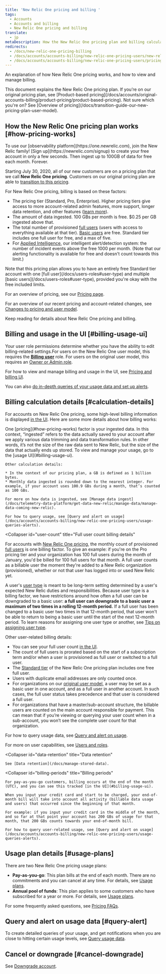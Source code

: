 ```yaml
---
title: 'New Relic One pricing and billing '
tags:
  - Accounts
  - Accounts and billing
  - New Relic One pricing and billing
translate:
  - jp
metaDescription: How the New Relic One pricing plan and billing calculations work.
redirects:
  - /docs/new-relic-one-pricing-billing
  - /docs/accounts/accounts-billing/new-relic-one-pricing-users/new-relic-one-pricing-billing
  - /docs/accounts/accounts-billing/new-relic-one-pricing-users/pricing-billing
---
```


An explanation of how New Relic One pricing works, and how to view and manage billing.

<Callout variant="important">
  This document explains the New Relic One pricing plan. If you’re on our original pricing plan, see [Product-based pricing](/docs/accounts/original-accounts-billing/product-pricing/product-based-pricing). Not sure which you're on? See [Overview of pricing](/docs/transition-guide-our-new-pricing-plan-user-model).
</Callout>

## How the New Relic One pricing plan works [#how-pricing-works]

<Callout variant="tip">
  To use our [observability platform](https://one.newrelic.com), join the New Relic family! [Sign up](https://newrelic.com/signup) to create your free account in only a few seconds. Then ingest up to 100GB of data for free each month. Forever.
</Callout>

Starting July 30, 2020, all of our new customers are on a pricing plan that we call **New Relic One pricing**. Customers on our original pricing plan are able to [transition to this pricing](/docs/accounts/original-accounts-billing/original-product-based-pricing/overview-changes-pricing-user-model#how-to-transition).

For New Relic One pricing, billing is based on these factors:

* The pricing tier (Standard, Pro, Enterprise). Higher pricing tiers give access to more account-related admin features, more support, longer data retention, and other features ([learn more](https://newrelic.com/pricing)).
* The amount of data ingested. 100 GBs per month is free. $0.25 per GB ingested above that.
* The total number of provisioned [full users](/docs/accounts/accounts-billing/new-relic-one-pricing-users/users-roles#user-type) (users with access to everything available at that tier). [Basic users](/docs/accounts/accounts-billing/new-relic-one-pricing-users/users-roles#user-type) are free. Standard tier includes one full user for free, and a max of five.
* For [Applied Intelligence](https://newrelic.com/pricing), our intelligent alert/detection system: the number of incident events above the free 1000 per month. (Note that our alerting functionality is available for free and doesn't count towards this limit.)

<Callout variant="tip">
  Note that this pricing plan allows you to have an entirely free Standard tier account with one [full user](/docs/users-roles#user-type) and multiple [basic users](/docs/users-roles#user-type), provided you're okay with the free included limits.
</Callout>

For an overview of pricing, see our [Pricing page](https://newrelic.com/pricing).

For an overview of our recent pricing and account-related changes, see [Changes to pricing and user model](/docs/accounts/original-accounts-billing/original-product-based-pricing/overview-changes-pricing-user-model).

Keep reading for details about New Relic One pricing and billing.

## Billing and usage in the UI [#billing-usage-ui]

Your user role permissions determine whether you have the ability to edit billing-related settings.For users on the New Relic One user model, this requires the [**Billing user**](/docs/accounts/accounts-billing/new-relic-one-user-management/new-relic-one-user-model-understand-user-structure#roles) role. For users on the original user model, this requires an [Owner or Admin role](/docs/accounts/original-accounts-billing/original-users-roles/users-roles-original-user-model#roles). 

For how to view and manage billing and usage in the UI, see [Pricing and billing UI](/docs/accounts/accounts-billing/general-account-settings/introduction-account-settings/#pricing).

You can also [do in-depth queries of your usage data and set up alerts](/docs/accounts/accounts-billing/new-relic-one-pricing-users/queries-alerts).

## Billing calculation details [#calculation-details]

For accounts on New Relic One pricing, some high-level billing information is displayed [in the UI](#billing-usage-ui). Here are some more details about how billing works:

<CollapserGroup>
  <Collapser
    id="usage-calculation"
    title="Data usage calculation"
  >
    One [pricing](#how-pricing-works) factor is your ingested data. In this context, “ingested” refers to the data actually saved to your account after we apply various data trimming and data transformation rules. In other words, it’s not the size of the raw data sent to New Relic, but the size of the data that actually ends up stored. To view and manage your usage, go to the [usage UI](#billing-usage-ui).

    Other calculation details:

    * In the context of our pricing plan, a GB is defined as 1 billion bytes.
    * Monthly data ingested is rounded down to the nearest integer. For example, if your account uses 100.9 GBs during a month, that’s counted as 100 GBs.

    For more on how data is ingested, see [Manage data ingest](/docs/telemetry-data-platform/get-data-new-relic/manage-data/manage-data-coming-new-relic).

    For how to query usage, see [Query and alert on usage](/docs/accounts/accounts-billing/new-relic-one-pricing-users/usage-queries-alerts).
  </Collapser>

  <Collapser
    id="user-count"
    title="Full user count billing details"
  >
For accounts with [New Relic One pricing](/docs/accounts/accounts-billing/new-relic-one-pricing-users/pricing-billing), the monthly count of provisioned [full users](/docs/accounts/accounts-billing/new-relic-one-pricing-users/users-roles#user-type) is one billing factor. To give an example: if you're on the Pro pricing tier and your organization has 100 full users during the month of January, you'd be billed for 100 full users for that month. A full user counts as a billable user the moment they're added to a New Relic organization (provisioned), whether or not that user has logged into or used New Relic yet. 

A user's [user type](/docs/accounts/accounts-billing/new-relic-one-user-management/new-relic-one-user-model-understand-user-structure/#user-type) is meant to be long-term setting determined by a user's expected New Relic duties and responsibilities. Because user type is a billing factor, we have restrictions around how often a full user can be downgraded to a basic user: **a full user can downgrade to a basic user a maximum of two times in a rolling 12-month period.** If a full user has been changed to a basic user two times in that 12-month period, that user won't be able to return to being a basic user until the start of the next 12-month period. To learn reasons for assigning one user type or another, see [Tips on assigning user type](/docs/accounts/accounts-billing/new-relic-one-user-management/new-relic-one-user-model-understand-user-structure/#decide-user-type).

Other user-related billing details:
  * You can see your full user count [in the UI](/docs/accounts/accounts-billing/general-account-settings/introduction-account-settings/#pricing).
  * The count of full users is prorated based on the start of a subscription term and/or when a user is provisioned as full user or switched to a full user.  
  * The [Standard tier](https://newrelic.com/pricing) of the New Relic One pricing plan includes one free full user. 
  * Users with duplicate email addresses are only counted once.
  * For organizations on our [original user model](/docs/accounts/original-accounts-billing/original-users-roles/users-roles-original-user-model/#user-type), a user may be set as a basic user in one account, and as a full user in another account. In such cases, the full user status takes precedence and that user is considered a full user.
  * For organizations that have a master/sub-account structure, the billable users are counted on the main account responsible for payment. This can mean that if you’re viewing or querying your user count when in a sub-account, you won’t see the complete user count for that organization.

  For how to query usage data, see [Query and alert on usage](/docs/accounts/accounts-billing/new-relic-one-pricing-users/usage-queries-alerts).

  For more on user capabilities, see [Users and roles](/docs/accounts/accounts-billing/new-relic-one-pricing-users/users-roles).
  </Collapser>

  <Collapser
    id="data-retention"
    title="Data retention"
  >
    See [Data retention](/docs/manage-stored-data).
  </Collapser>

  <Collapser
    id="billing-periods"
    title="Billing periods"
  >
    For pay-as-you-go customers, billing occurs at the end of the month (UTC), and you can see this tracked [in the UI](#billing-usage-ui).

    When you input your credit card and start to be charged, your end-of-month bill will take into account all activity (billable data usage and users) that occurred since the beginning of that month.

    For example: if you input your credit card in the middle of the month, and so far at that point your account has 200 GBs of usage for that month, that 200 GBs counts towards your end-of-month bill.

    For how to query user-related usage, see [Query and alert on usage](/docs/accounts/accounts-billing/new-relic-one-pricing-users/usage-queries-alerts).
  </Collapser>
</CollapserGroup>

## Usage plan details [#usage-plans]

There are two New Relic One pricing usage plans:

* **Pay-as-you-go**: This plan bills at the end of each month. There are no commitments and you can cancel at any time. For details, see [Usage plans](/docs/licenses/license-information/usage-plan-descriptions/usage-plan#pay-as-you-go).
* **Annual pool of funds**: This plan applies to some customers who have subscribed for a year or more. For details, see [Usage plans](/docs/licenses/license-information/usage-plan-descriptions/usage-plan#annual-pool-of-funds).

For some frequently asked questions, see [Pricing FAQs](/docs/licenses/license-information/faq/frequently-asked-questions).

## Query and alert on usage data [#query-alert]

To create detailed queries of your usage, and get notifications when you are close to hitting certain usage levels, see [Query usage data](/docs/accounts/accounts-billing/new-relic-one-pricing-users/queries-alerts).

## Cancel or downgrade [#cancel-downgrade]

See [Downgrade account](/docs/accounts/accounts-billing/general-account-settings/downgrade-cancel-account).

